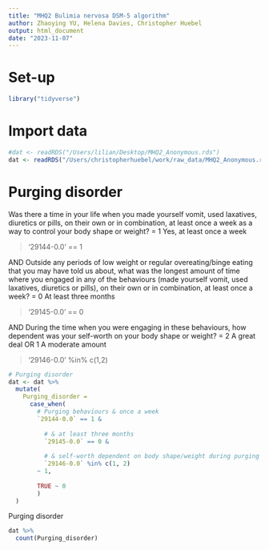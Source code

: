 ```yaml
---
title: "MHQ2 Bulimia nervosa DSM-5 algorithm"
author: Zhaoying YU, Helena Davies, Christopher Huebel
output: html_document
date: "2023-11-07"
---
```


# Set-up

```r
library("tidyverse")
```

# Import data

```r
#dat <- readRDS("/Users/lilian/Desktop/MHQ2_Anonymous.rds")
dat <- readRDS("/Users/christopherhuebel/work/raw_data/MHQ2_Anonymous.rds")
```

# Purging disorder

Was there a time in your life when you made yourself vomit, used laxatives, diuretics or pills, on their own or in combination, at least once a week as a way to control your body shape or weight? = 1 Yes, at least once a week 

>'29144-0.0' == 1

AND
Outside any periods of low weight or regular overeating/binge eating that you may have told us about, what was the longest amount of time where you engaged in any of the behaviours (made yourself vomit, used laxatives, diuretics or pills), on their own or in combination, at least once a week? = 0 At least three months

>'29145-0.0' == 0

AND
During the time when you were engaging in these behaviours, how dependent was your self-worth on your body shape or weight? = 2 A great deal OR 1 A moderate amount

>'29146-0.0' %in% c(1,2)

```r
# Purging disorder
dat <- dat %>%
  mutate(
    Purging_disorder = 
      case_when(
        # Purging behaviours & once a week
        `29144-0.0` == 1 &
          
          # & at least three months
          `29145-0.0` == 0 &
          
          # & self-worth dependent on body shape/weight during purging
          `29146-0.0` %in% c(1, 2)
        ~ 1,
        
        TRUE ~ 0
        )
  )
```


Purging disorder
```r
dat %>%
  count(Purging_disorder)
```



